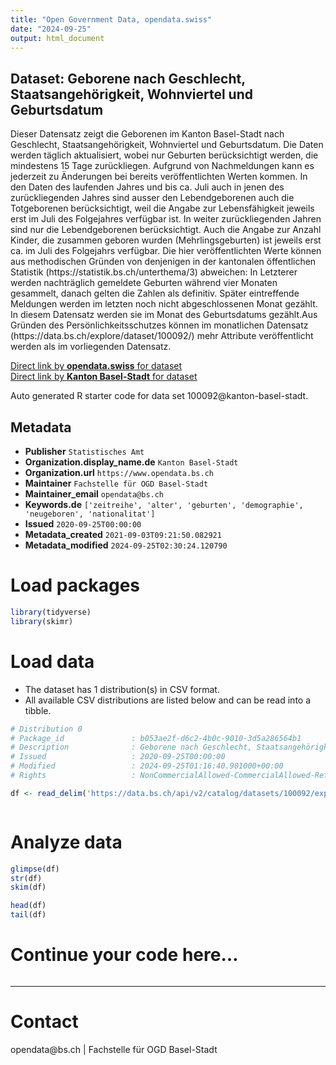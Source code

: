 ```yaml
---
title: "Open Government Data, opendata.swiss"
date: "2024-09-25"
output: html_document
---
```


## Dataset: Geborene nach Geschlecht, Staatsangehörigkeit, Wohnviertel und Geburtsdatum

Dieser Datensatz zeigt die Geborenen im Kanton Basel-Stadt nach Geschlecht, Staatsangehörigkeit, Wohnviertel und Geburtsdatum. Die Daten werden täglich aktualisiert, wobei nur Geburten berücksichtigt werden, die mindestens 15 Tage zurückliegen. Aufgrund von Nachmeldungen kann es jederzeit zu Änderungen bei bereits veröffentlichten Werten kommen. In den Daten des laufenden Jahres und bis ca. Juli auch in jenen des zurückliegenden Jahres sind ausser den Lebendgeborenen auch die Totgeborenen berücksichtigt, weil die Angabe zur Lebensfähigkeit jeweils erst im Juli des Folgejahres verfügbar ist. In weiter zurückliegenden Jahren sind nur die Lebendgeborenen berücksichtigt. Auch die Angabe zur Anzahl Kinder, die zusammen geboren wurden (Mehrlingsgeburten) ist jeweils erst ca. im Juli des Folgejahrs verfügbar. Die hier veröffentlichten Werte können aus methodischen Gründen von denjenigen in der kantonalen öffentlichen Statistik (https://statistik.bs.ch/unterthema/3) abweichen: In Letzterer werden nachträglich gemeldete Geburten während vier Monaten gesammelt, danach gelten die Zahlen als definitiv. Später eintreffende Meldungen werden im letzten noch nicht abgeschlossenen Monat gezählt. In diesem Datensatz werden sie im Monat des Geburtsdatums gezählt.Aus Gründen des Persönlichkeitsschutzes können im monatlichen Datensatz (https://data.bs.ch/explore/dataset/100092/) mehr Attribute veröffentlicht werden als im vorliegenden Datensatz.

[Direct link by **opendata.swiss** for dataset](https://opendata.swiss/de/dataset/geborene-nach-geschlecht-staatsangehorigkeit-wohnviertel-und-geburtsdatum)<br>
[Direct link by **Kanton Basel-Stadt** for dataset](https://data.bs.ch/explore/dataset/100092/)

Auto generated R starter code for data set 100092@kanton-basel-stadt.

## Metadata

- **Publisher** `Statistisches Amt`
- **Organization.display_name.de** `Kanton Basel-Stadt`
- **Organization.url** `https://www.opendata.bs.ch`
- **Maintainer** `Fachstelle für OGD Basel-Stadt`
- **Maintainer_email** `opendata@bs.ch`
- **Keywords.de** `['zeitreihe', 'alter', 'geburten', 'demographie', 'neugeboren', 'nationalitat']`
- **Issued** `2020-09-25T00:00:00`
- **Metadata_created** `2021-09-03T09:21:50.082921`
- **Metadata_modified** `2024-09-25T02:30:24.120790`


# Load packages

```r

library(tidyverse)
library(skimr)

```

# Load data

-   The dataset has 1 distribution(s) in CSV format.
-   All available CSV distributions are listed below and can be read into a tibble.

```r

# Distribution 0
# Package_id               : b053ae2f-d6c2-4b0c-9010-3d5a286564b1
# Description              : Geborene nach Geschlecht, Staatsangehörigkeit, Wohnviertel und Geburtsdatum (csv)
# Issued                   : 2020-09-25T00:00:00
# Modified                 : 2024-09-25T01:16:40.901000+00:00
# Rights                   : NonCommercialAllowed-CommercialAllowed-ReferenceRequired

df <- read_delim('https://data.bs.ch/api/v2/catalog/datasets/100092/exports/csv?use_labels=true')



```

# Analyze data

```r

glimpse(df)
str(df)
skim(df)

head(df)
tail(df)

```

# Continue your code here...

```r

```

------------------------------------------------------------------------

# Contact

opendata@bs.ch | Fachstelle für OGD Basel-Stadt
